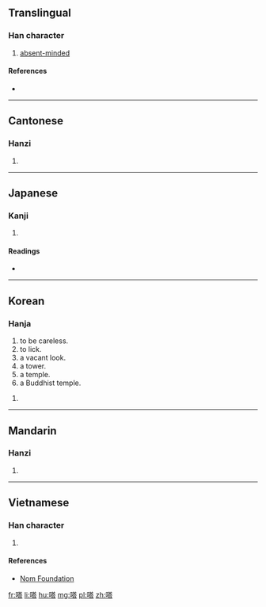 {{also|㙮|塔|墖|㗳}}
==Translingual==

===Han character===
{{Han char|rn=30|rad=口|as=10|sn=13|four=64061|canj=RTOR|ids=⿰口荅}}

# [[absent-minded]]

====References====
* {{Han ref|kx=0202.250|dkj=04069|dj=0425.060|hdz=10650.020|uh=55D2|ud=21970|bh=DCD6|bd=56534}}

----

==Cantonese==

===Hanzi===
{{yue-hanzi|jyut=|y=tap3}}

# {{defn|lang=yue|sort=口10}}

----

==Japanese==

===Kanji===
{{ja-kanji|grade=|rs=口10}}

# {{defn|lang=ja|sort=口10}}

====Readings====
* {{ja-readings|on=[[とう]] (tō)|kun=[[なめる]] (nameru)}}

----

==Korean==

===Hanja===
{{ko-hanja|hangeul=탑|rv=tap|mr=t'ap|y=thap|eumhun=[[멍하다|멍할]], [[탑]]|ehrv=meonghal, tap|ehmr=mŏnghal, t'ap|ehy=menghal, thap}}

# to be careless.
# to lick.
# a vacant look.
# a tower.
# a temple.
# a Buddhist temple.

# {{defn|lang=ko|sort=口10}}

----

==Mandarin==

===Hanzi===
{{cmn-hanzi|pin=[[chēn]] ([[chen1]]), [[tà]] ([[ta4]])|wg=ch'en<sup>1</sup>, t'a<sup>4</sup>}}

# {{defn|lang=cmn|sort=口10}}

----

==Vietnamese==

===Han character===
{{vi-hantu|[[đáp]], [[tháp]]|rs=口10}}

# {{defn|lang=vi|sort=口10}}

====References====
*[http://nomfoundation.org/common/nom_details.php?codepoint=55d2 Nom Foundation]

[[fr:嗒]]
[[li:嗒]]
[[hu:嗒]]
[[mg:嗒]]
[[pl:嗒]]
[[zh:嗒]]